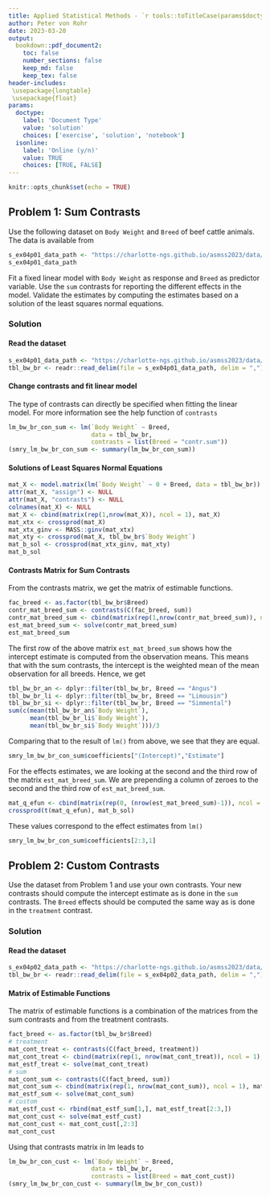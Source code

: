 ```yaml
---
title: Applied Statistical Methods - `r tools::toTitleCase(params$doctype)` 4
author: Peter von Rohr
date: 2023-03-20
output:
  bookdown::pdf_document2:
    toc: false
    number_sections: false
    keep_md: false
    keep_tex: false
header-includes:
 \usepackage{longtable}
 \usepackage{float}
params:
  doctype:
    label: 'Document Type'
    value: 'solution'
    choices: ['exercise', 'solution', 'notebook']
  isonline:
    label: 'Online (y/n)'
    value: TRUE
    choices: [TRUE, FALSE]
---
```



```r
knitr::opts_chunk$set(echo = TRUE)
```


## Problem 1: Sum Contrasts
Use the following dataset on `Body Weight` and `Breed` of beef cattle animals. The data is available from

```r
s_ex04p01_data_path <- "https://charlotte-ngs.github.io/asmss2023/data/asm_bw_breed.csv"
s_ex04p01_data_path
```

Fit a fixed linear model with `Body Weight` as response and `Breed` as predictor variable. Use the `sum` contrasts for reporting the different effects in the model. Validate the estimates by computing the estimates based on a solution of the least squares normal equations. 

<!-- your-solution-start
### Your Solution

* Read the dataset given by the above link
* Change contrasts for the factor `Breed` to `sum` contrasts
* Fit linear model with `Body Weight` as response and `Breed` as predictor
* Compute solutions of least squares normal equation
* Use contrasts matrix to determine the estimable functions
* Compare values of estimable functions to output of `lm()`

---  your-solution-end -->


<!-- master-solution-start -->

### Solution

#### Read the dataset

```r
s_ex04p01_data_path <- "https://charlotte-ngs.github.io/asmss2023/data/asm_bw_breed.csv"
tbl_bw_br <- readr::read_delim(file = s_ex04p01_data_path, delim = ",")
```


#### Change contrasts and fit linear model
The type of contrasts can directly be specified when fitting the linear model. For more information see the help function of `contrasts`

```r
lm_bw_br_con_sum <- lm(`Body Weight` ~ Breed, 
                       data = tbl_bw_br,
                       contrasts = list(Breed = "contr.sum"))
(smry_lm_bw_br_con_sum <- summary(lm_bw_br_con_sum))
```


#### Solutions of Least Squares Normal Equations

```r
mat_X <- model.matrix(lm(`Body Weight` ~ 0 + Breed, data = tbl_bw_br))
attr(mat_X, "assign") <- NULL
attr(mat_X, "contrasts") <- NULL
colnames(mat_X) <- NULL
mat_X <- cbind(matrix(rep(1,nrow(mat_X)), ncol = 1), mat_X)
mat_xtx <- crossprod(mat_X)
mat_xtx_ginv <- MASS::ginv(mat_xtx)
mat_xty <- crossprod(mat_X, tbl_bw_br$`Body Weight`)
mat_b_sol <- crossprod(mat_xtx_ginv, mat_xty)
mat_b_sol
```


#### Contrasts Matrix for Sum Contrasts
From the contrasts matrix, we get the matrix of estimable functions.

```r
fac_breed <- as.factor(tbl_bw_br$Breed)
contr_mat_breed_sum <- contrasts(C(fac_breed, sum))
contr_mat_breed_sum <- cbind(matrix(rep(1,nrow(contr_mat_breed_sum)), ncol = 1), contr_mat_breed_sum)
est_mat_breed_sum <- solve(contr_mat_breed_sum)
est_mat_breed_sum
```

The first row of the above matrix `est_mat_breed_sum` shows how the intercept estimate is computed from the observation means. This means that with the sum contrasts, the intercept is the weighted mean of the mean observation for all breeds. Hence, we get

```r
tbl_bw_br_an <- dplyr::filter(tbl_bw_br, Breed == "Angus")
tbl_bw_br_li <- dplyr::filter(tbl_bw_br, Breed == "Limousin")
tbl_bw_br_si <- dplyr::filter(tbl_bw_br, Breed == "Simmental")
sum(c(mean(tbl_bw_br_an$`Body Weight`),
      mean(tbl_bw_br_li$`Body Weight`),
      mean(tbl_bw_br_si$`Body Weight`)))/3
```

Comparing that to the result of `lm()` from above, we see that they are equal.

```r
smry_lm_bw_br_con_sum$coefficients["(Intercept)","Estimate"]
```

For the effects estimates, we are looking at the second and the third row of the matrix `est_mat_breed_sum`. We are prepending a column of zeroes to the second and the third row of `est_mat_breed_sum`.

```r
mat_q_efun <- cbind(matrix(rep(0, (nrow(est_mat_breed_sum)-1)), ncol = 1), est_mat_breed_sum[2:3,])
crossprod(t(mat_q_efun), mat_b_sol) 
```

These values correspond to the effect estimates from `lm()` 

```r
smry_lm_bw_br_con_sum$coefficients[2:3,1]
```


<!-- master-solution-end -->


## Problem 2: Custom Contrasts
Use the dataset from Problem 1 and use your own contrasts. Your new contrasts should compute the intercept estimate as is done in the `sum` contrasts. The `Breed` effects should be computed the same way as is done in the `treatment` contrast.

<!-- your-solution-start
### Your Solution

* Construct the matrix of estimable functions and of the linear combination for the intercept
* Compute the contrasts matrix
* Fit the linear model using the custom contrasts matrix

---  your-solution-end -->


<!-- master-solution-start -->

### Solution

#### Read the dataset

```r
s_ex04p02_data_path <- "https://charlotte-ngs.github.io/asmss2023/data/asm_bw_breed.csv"
tbl_bw_br <- readr::read_delim(file = s_ex04p02_data_path, delim = ",")
```

#### Matrix of Estimable Functions
The matrix of estimable functions is a combination of the matrices from the sum contrasts and from the treatment contrasts.

```r
fact_breed <- as.factor(tbl_bw_br$Breed)
# treatment
mat_cont_treat <- contrasts(C(fact_breed, treatment))
mat_cont_treat <- cbind(matrix(rep(1, nrow(mat_cont_treat)), ncol = 1), mat_cont_treat)
mat_estf_treat <- solve(mat_cont_treat)
# sum
mat_cont_sum <- contrasts(C(fact_breed, sum))
mat_cont_sum <- cbind(matrix(rep(1, nrow(mat_cont_sum)), ncol = 1), mat_cont_sum)
mat_estf_sum <- solve(mat_cont_sum)
# custom
mat_estf_cust <- rbind(mat_estf_sum[1,], mat_estf_treat[2:3,])
mat_cont_cust <- solve(mat_estf_cust)
mat_cont_cust <- mat_cont_cust[,2:3]
mat_cont_cust
```

Using that contrasts matrix in lm leads to 

```r
lm_bw_br_con_cust <- lm(`Body Weight` ~ Breed, 
                       data = tbl_bw_br,
                       contrasts = list(Breed = mat_cont_cust))
(smry_lm_bw_br_con_cust <- summary(lm_bw_br_con_cust))
```

<!-- master-solution-end -->


